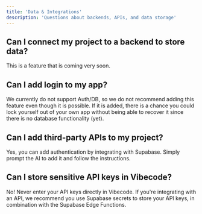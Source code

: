 ```yaml
---
title: 'Data & Integrations'
description: 'Questions about backends, APIs, and data storage'
---
```


## Can I connect my project to a backend to store data?

This is a feature that is coming very soon.

## Can I add login to my app?

We currently do not support Auth/DB, so we do not recommend adding this feature even though it is possible. If it is added, there is a chance you could lock yourself out of your own app without being able to recover it since there is no database functionality (yet).

## Can I add third-party APIs to my project?

Yes, you can add authentication by integrating with Supabase. Simply prompt the AI to add it and follow the instructions.

## Can I store sensitive API keys in Vibecode?

No! Never enter your API keys directly in Vibecode. If you're integrating with an API, we recommend you use Supabase secrets to store your API keys, in combination with the Supabase Edge Functions.

